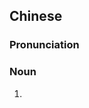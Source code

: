 {{also|窝窝头}}
==Chinese==
{{zh-forms|s=窝窝头}}

===Pronunciation===
{{zh-pron
|m=wōwōtóu,er=y
|cat=n
}}

===Noun===
{{zh-noun}}

# {{lb|zh|colloquial}} {{zh-synonym|窩頭|{{w|wotou}}}}